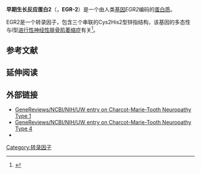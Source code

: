 {{PBB|geneid=1959}}
'''早期生长反应蛋白2'''（{{lang-en|'''E'''arly '''g'''rowth '''r'''esponse protein 2}}，'''EGR-2'''）是一个由人类[[基因|基因]]''EGR2''编码的[[蛋白质|蛋白质]]。

EGR2是一个转录因子，包含三个串联的Cys2His2型锌指结构，该基因的多态性与I型[[进行性神经性腓骨肌萎缩症|进行性神经性腓骨肌萎缩症]]有关<ref name="entrez">{{cite web| title = Entrez Gene: EGR2 early growth response 2 (Krox-20 homolog, Drosophila)| url = http://www.ncbi.nlm.nih.gov/sites/entrez?Db=gene&Cmd=ShowDetailView&TermToSearch=1959| accessdate = | archive-date = 2019-10-16| archive-url = https://web.archive.org/web/20191016104226/https://www.ncbi.nlm.nih.gov/gene?Db=gene&Cmd=ShowDetailView&TermToSearch=1959| dead-url = no}}</ref>。

==参考文献==
{{reflist}}

==延伸阅读==
{{refbegin | 2}}
{{PBB_Further_reading 
| citations = 
*{{cite journal  | author=Rangnekar VM, Aplin AC, Sukhatme VP |title=The serum and TPA responsive promoter and intron-exon structure of EGR2, a human early growth response gene encoding a zinc finger protein |journal=Nucleic Acids Res. |volume=18 |issue= 9 |pages= 2749–57 |year= 1990 |pmid= 2111009 |doi=10.1093/nar/18.9.2749  | pmc=330760  }}
*{{cite journal  | author=Chavrier P |title=Structure, chromosome location, and expression of the mouse zinc finger gene Krox-20: multiple gene products and coregulation with the proto-oncogene c-fos | url=https://archive.org/details/sim_molecular-and-cellular-biology_1989-02_9_2/page/787 |journal=Mol. Cell. Biol. |volume=9 |issue= 2 |pages= 787–97 |year= 1989 |pmid= 2496302 |doi=  | pmc=362656  | author-separator=,  | author2=Janssen-Timmen U  | author3=Mattéi MG  | display-authors=3  | last4=Zerial  | first4=M  | last5=Bravo  | first5=R  | last6=Charnay  | first6=P  }}
*{{cite journal  | author=Joseph LJ |title=Molecular cloning, sequencing, and mapping of EGR2, a human early growth response gene encoding a protein with "zinc-binding finger" structure |journal=Proc. Natl. Acad. Sci. U.S.A. |volume=85 |issue= 19 |pages= 7164–8 |year= 1988 |pmid= 3140236 |doi=10.1073/pnas.85.19.7164  | pmc=282144  | author-separator=,  | author2=Le Beau MM  | author3=Jamieson GA  | display-authors=3  | last4=Acharya  | first4=S  | last5=Shows  | first5=TB  | last6=Rowley  | first6=JD  | last7=Sukhatme  | first7=VP  }}
*{{cite journal  | author=Topilko P |title=Krox-20 controls myelination in the peripheral nervous system |journal=Nature |volume=371 |issue= 6500 |pages= 796–9 |year= 1994 |pmid= 7935840 |doi= 10.1038/371796a0  | author-separator=,  | author2=Schneider-Maunoury S  | author3=Levi G  | display-authors=3  | last4=Baron-Van  Evercooren  | first4=Anne  | last5=Chennoufi  | first5=Amina Ben Younes  | last6=Seitanidou  | first6=Tania  | last7=Babinet  | first7=Charles  | last8=Charnay  | first8=Patrick }}
*{{cite journal  | author=Sham MH |title=The zinc finger gene Krox20 regulates HoxB2 (Hox2.8) during hindbrain segmentation |journal=Cell |volume=72 |issue= 2 |pages= 183–96 |year= 1993 |pmid= 8093858 |doi=10.1016/0092-8674(93)90659-E  | author-separator=,  | author2=Vesque C  | author3=Nonchev S  | display-authors=3  | last4=Marshall  | first4=Heather  | last5=Frain  | first5=Monique  | last6=Gupta  | first6=Romita Das  | last7=Whiting  | first7=Jenny  | last8=Wilkinson  | first8=David  | last9=Charnay  | first9=Patrick  }}
*{{cite journal  | author=Levi G |title=Role of Krox-20 in endochondral bone formation | url=https://archive.org/details/sim_annals-of-the-new-york-academy-of-sciences_1996_785/page/288 |journal=Ann. N. Y. Acad. Sci. |volume=785 |issue=  |pages= 288–91 |year= 1996 |pmid= 8702157 |doi=10.1111/j.1749-6632.1996.tb56286.x  | author-separator=,  | author2=Topilko P  | author3=Schneider-Maunoury S  | display-authors=3  | last4=Lasagna  | first4=Marco  | last5=Mantero  | first5=Stefano  | last6=Pesce  | first6=Barbara  | last7=Ghersi  | first7=Giulio  | last8=Cancedda  | first8=Ranieri  | last9=Charnay  | first9=Patrick  }}
*{{cite journal  | author=Warner LE |title=Mutations in the early growth response 2 (EGR2) gene are associated with hereditary myelinopathies |journal=Nat. Genet. |volume=18 |issue= 4 |pages= 382–4 |year= 1998 |pmid= 9537424 |doi= 10.1038/ng0498-382  | author-separator=,  | author2=Mancias P  | author3=Butler IJ  | display-authors=3  | last4=McDonald  | first4=Craig M.  | last5=Keppen  | first5=Laura  | last6=Koob  | first6=K. Gene  | last7=Lupski  | first7=James R. }}
*{{cite journal  | author=Warner LE, Svaren J, Milbrandt J, Lupski JR |title=Functional consequences of mutations in the early growth response 2 gene (EGR2) correlate with severity of human myelinopathies |journal=Hum. Mol. Genet. |volume=8 |issue= 7 |pages= 1245–51 |year= 1999 |pmid= 10369870 |doi=10.1093/hmg/8.7.1245  }}
*{{cite journal  | author=Timmerman V |title=Novel missense mutation in the early growth response 2 gene associated with Dejerine-Sottas syndrome phenotype |journal=Neurology |volume=52 |issue= 9 |pages= 1827–32 |year= 1999 |pmid= 10371530 |doi=  | author-separator=,  | author2=De Jonghe P  | author3=Ceuterick C  | display-authors=3  | last4=De Vriendt  | first4=E  | last5=Löfgren  | first5=A  | last6=Nelis  | first6=E  | last7=Warner  | first7=LE  | last8=Lupski  | first8=JR  | last9=Martin  | first9=JJ  }}
*{{cite journal  | author=Bellone E |title=A novel mutation (D305V) in the early growth response 2 gene is associated with severe Charcot-Marie-Tooth type 1 disease |journal=Hum. Mutat. |volume=14 |issue= 4 |pages= 353–4 |year= 1999 |pmid= 10502832 |doi= 10.1002/(SICI)1098-1004(199910)14:4<353::AID-HUMU17>3.0.CO;2-4  | author-separator=,  | author2=Di Maria E  | author3=Soriani S  | display-authors=3  | last4=Varese  | first4=Alessandra  | last5=Doria  | first5=Laura Lamba  | last6=Ajmar  | first6=Franco  | last7=Mandich  | first7=Paola }}
*{{cite journal  | author=Pareyson D |title=Cranial nerve involvement in CMT disease type 1 due to early growth response 2 gene mutation |journal=Neurology |volume=54 |issue= 8 |pages= 1696–8 |year= 2000 |pmid= 10762521 |doi=  | author-separator=,  | author2=Taroni F  | author3=Botti S  | display-authors=3  | last4=Morbin  | first4=M  | last5=Baratta  | first5=S  | last6=Lauria  | first6=G  | last7=Ciano  | first7=C  | last8=Sghirlanzoni  | first8=A  }}
*{{cite journal  | author=Gambardella L |title=Pattern of expression of the transcription factor Krox-20 in mouse hair follicle | url=https://archive.org/details/sim_mechanisms-of-development_2000-09_96_2/page/215 |journal=Mech. Dev. |volume=96 |issue= 2 |pages= 215–8 |year= 2000 |pmid= 10960786 |doi=10.1016/S0925-4773(00)00398-1  | author-separator=,  | author2=Schneider-Maunoury S  | author3=Voiculescu O  | display-authors=3  | last4=Charnay  | first4=Patrick  | last5=Barrandon  | first5=Yann  }}
*{{cite journal  | author=Yoshihara T |title=A novel missense mutation in the early growth response 2 gene associated with late-onset Charcot--Marie--Tooth disease type 1 |journal=J. Neurol. Sci. |volume=184 |issue= 2 |pages= 149–53 |year= 2001 |pmid= 11239949 |doi=10.1016/S0022-510X(00)00504-9  | author-separator=,  | author2=Kanda F  | author3=Yamamoto M  | display-authors=3  | last4=Ishihara  | first4=H  | last5=Misu  | first5=K  | last6=Hattori  | first6=N  | last7=Chihara  | first7=K  | last8=Sobue  | first8=G  }}
*{{cite journal  | author=Boerkoel CF |title=EGR2 mutation R359W causes a spectrum of Dejerine-Sottas neuropathy |journal=Neurogenetics |volume=3 |issue= 3 |pages= 153–7 |year= 2002 |pmid= 11523566 |doi=10.1007/s100480100107  | author-separator=,  | author2=Takashima H  | author3=Bacino CA  | display-authors=3  | last4=Daentl  | first4=Donna  | last5=Lupski  | first5=James  }}
*{{cite journal  | author=Yang Y |title=HIV Tat binds Egr proteins and enhances Egr-dependent transactivation of the Fas ligand promoter |journal=J. Biol. Chem. |volume=277 |issue= 22 |pages= 19482–7 |year= 2002 |pmid= 11909874 |doi= 10.1074/jbc.M201687200  | author-separator=,  | author2=Dong B  | author3=Mittelstadt PR  | display-authors=3  | last4=Xiao  | first4=H  | last5=Ashwell  | first5=JD }}
*{{cite journal  | author=Vandenberghe N |title=Frequency of mutations in the early growth response 2 gene associated with peripheral demyelinating neuropathies |journal=J. Med. Genet. |volume=39 |issue= 12 |pages= e81 |year= 2003 |pmid= 12471219 |doi=10.1136/jmg.39.12.e81  | pmc=1757229  | author-separator=,  | author2=Upadhyaya M  | author3=Gatignol A  | display-authors=3  | last4=Boutrand  | first4=L  | last5=Boucherat  | first5=M  | last6=Chazot  | first6=G  | last7=Vandenberghe  | first7=A  | last8=Latour  | first8=P  }}
*{{cite journal  | author=Strausberg RL |title=Generation and initial analysis of more than 15,000 full-length human and mouse cDNA sequences |journal=Proc. Natl. Acad. Sci. U.S.A. |volume=99 |issue= 26 |pages= 16899–903 |year= 2003 |pmid= 12477932 |doi= 10.1073/pnas.242603899  | pmc=139241  | author-separator=,  | author2=Feingold EA  | author3=Grouse LH  | display-authors=3  | last4=Derge  | first4=JG  | last5=Klausner  | first5=RD  | last6=Collins  | first6=FS  | last7=Wagner  | first7=L  | last8=Shenmen  | first8=CM  | last9=Schuler  | first9=GD }}
*{{cite journal  | author=Musso M |title=Different consequences of EGR2 mutants on the transactivation of human Cx32 promoter |journal=Neurobiol. Dis. |volume=12 |issue= 1 |pages= 89–95 |year= 2003 |pmid= 12609493 |doi=10.1016/S0969-9961(02)00018-9  | author-separator=,  | author2=Balestra P  | author3=Taroni F  | display-authors=3  | last4=Bellone  | first4=Emilia  | last5=Mandich  | first5=Paola  }}
*{{cite journal  | author=Unoki M, Nakamura Y |title=EGR2 induces apoptosis in various cancer cell lines by direct transactivation of BNIP3L and BAK |journal=Oncogene |volume=22 |issue= 14 |pages= 2172–85 |year= 2003 |pmid= 12687019 |doi= 10.1038/sj.onc.1206222 }}
*{{cite journal  | author=Numakura C |title=Screening of the early growth response 2 gene in Japanese patients with Charcot-Marie-Tooth disease type 1 |journal=J. Neurol. Sci. |volume=210 |issue= 1–2 |pages= 61–4 |year= 2003 |pmid= 12736090 |doi=10.1016/S0022-510X(03)00028-5  | author-separator=,  | author2=Shirahata E  | author3=Yamashita S  | display-authors=3  | last4=Kanai  | first4=Masayo  | last5=Kijima  | first5=Kazuki  | last6=Matsuki  | first6=Takasumi  | last7=Hayasaka  | first7=Kiyoshi  }}
}}
{{refend}}
{{PDB Gallery|geneid=1959}}

==外部链接==
* [http://www.ncbi.nlm.nih.gov/bookshelf/br.fcgi?book=gene&part=cmt1  GeneReviews/NCBI/NIH/UW entry on Charcot-Marie-Tooth Neuropathy Type 1]{{Wayback|url=http://www.ncbi.nlm.nih.gov/bookshelf/br.fcgi?book=gene&part=cmt1 |date=20100117174706 }}
* [http://www.ncbi.nlm.nih.gov/books/NBK1468/  GeneReviews/NCBI/NIH/UW entry on Charcot-Marie-Tooth Neuropathy Type 4]{{Wayback|url=http://www.ncbi.nlm.nih.gov/books/NBK1468/ |date=20190215234451 }}
* {{MeshName|EGR2+protein,+human}}


{{NLM content}}
{{Transcription factors|g2}}

[[Category:转录因子|Category:转录因子]]

<!-- The PBB_Controls template provides controls for Protein Box Bot, please see Template:PBB_Controls for details. -->
{{PBB_Controls
| update_page = yes 
| require_manual_inspection = no 
| update_protein_box = yes
| update_summary = yes
| update_citations = yes
}}